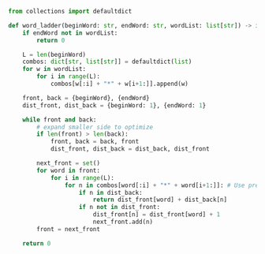 ```python meta="source=problems/127-word-ladder/solution.py"
from collections import defaultdict

def word_ladder(beginWord: str, endWord: str, wordList: list[str]) -> int:
    if endWord not in wordList:
        return 0

    L = len(beginWord)
    combos: dict[str, list[str]] = defaultdict(list)
    for w in wordList:
        for i in range(L):
            combos[w[:i] + "*" + w[i+1:]].append(w)

    front, back = {beginWord}, {endWord}
    dist_front, dist_back = {beginWord: 1}, {endWord: 1}

    while front and back:
        # expand smaller side to optimize
        if len(front) > len(back):
            front, back = back, front
            dist_front, dist_back = dist_back, dist_front

        next_front = set()
        for word in front:
            for i in range(L):
                for n in combos[word[:i] + "*" + word[i+1:]]: # Use pre-computed neighbors
                    if n in dist_back:
                        return dist_front[word] + dist_back[n]
                    if n not in dist_front:
                        dist_front[n] = dist_front[word] + 1
                        next_front.add(n)
        front = next_front

    return 0
```